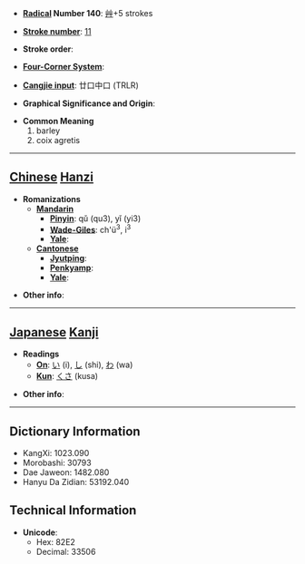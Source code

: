 * '''[[Wiktionary:Chinese radical index| Radical]] Number 140''': [[Wiktionary:Chinese radical index 艸|艸]]+5 strokes

* '''[[Wiktionary:Chinese total strokes index|Stroke number]]''': [[Wiktionary:Chinese total strokes index 11|11]]

* '''Stroke order''': 

* '''[[Wiktionary:Chinese four corner index|Four-Corner System]]''': 

* '''[[Wiktionary:Chinese Cangjie index|Cangjie input]]''': 廿口中口 (TRLR)

* '''Graphical Significance and Origin''': 

* '''Common Meaning'''
*#barley
*# coix agretis


----

== [[Chinese]] [[Hanzi]] ==

* '''Romanizations'''
** '''[[Mandarin]]'''
*** '''[[Pinyin]]''': qǔ (qu3), yǐ (yi3)
*** '''[[Wade-Giles]]''': ch'ü<sup>3</sup>, i<sup>3</sup>
*** '''[[Yale]]''': 
** '''[[Cantonese]]'''
*** '''[[Jyutping]]''':
*** '''[[Penkyamp]]''': 
*** '''[[Yale]]''': 

* '''Other info''': 

----

== [[Japanese]] [[Kanji]] ==

* '''Readings'''
** '''[[On]]''': [[い]] (i), [[し]] (shi), [[わ]] (wa)
** '''[[Kun]]''': [[くさ]] (kusa)

* '''Other info''':  

----

== Dictionary Information ==

* KangXi: 1023.090
* Morobashi: 30793
* Dae Jaweon: 1482.080
* Hanyu Da Zidian: 53192.040

== Technical Information ==

* '''Unicode''':
** Hex: 82E2
** Decimal: 33506
